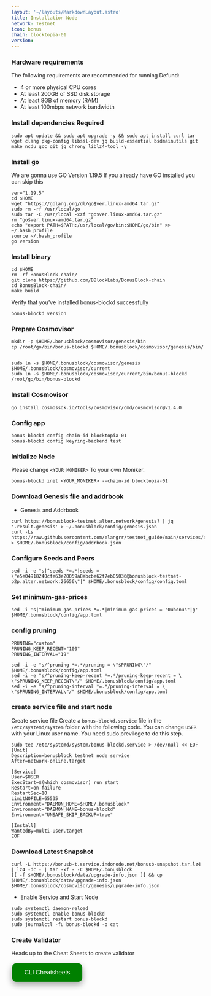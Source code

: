 ```yaml
---
layout: '~/layouts/MarkdownLayout.astro'
title: Installation Node
network: Testnet
icon: bonus
chain: blocktopia-01
version: 
---
```


### Hardware requirements

The following requirements are recommended for running Defund:

- 4 or more physical CPU cores
- At least 200GB of SSD disk storage
- At least 8GB of memory (RAM)
- At least 100mbps network bandwidth


### Install dependencies Required

```
sudo apt update && sudo apt upgrade -y && sudo apt install curl tar wget clang pkg-config libssl-dev jq build-essential bsdmainutils git make ncdu gcc git jq chrony liblz4-tool -y
```

### Install go

We are gonna use GO Version 1.19.5
If you already have GO installed you can skip this 

```
ver="1.19.5"
cd $HOME
wget "https://golang.org/dl/go$ver.linux-amd64.tar.gz"
sudo rm -rf /usr/local/go
sudo tar -C /usr/local -xzf "go$ver.linux-amd64.tar.gz"
rm "go$ver.linux-amd64.tar.gz"
echo "export PATH=$PATH:/usr/local/go/bin:$HOME/go/bin" >> ~/.bash_profile
source ~/.bash_profile
go version
```

### Install binary

```
cd $HOME
rm -rf BonusBlock-chain/
git clone https://github.com/BBlockLabs/BonusBlock-chain
cd BonusBlock-chain/
make build
```

Verify that you've installed bonus-blockd successfully

```
bonus-blockd version
```

### Prepare Cosmovisor
```
mkdir -p $HOME/.bonusblock/cosmovisor/genesis/bin
cp /root/go/bin/bonus-blockd $HOME/.bonusblock/cosmovisor/genesis/bin/


sudo ln -s $HOME/.bonusblock/cosmovisor/genesis $HOME/.bonusblock/cosmovisor/current
sudo ln -s $HOME/.bonusblock/cosmovisor/current/bin/bonus-blockd /root/go/bin/bonus-blockd
```

### Install Cosmovisor
```
go install cosmossdk.io/tools/cosmovisor/cmd/cosmovisor@v1.4.0
```

### Config app

```
bonus-blockd config chain-id blocktopia-01
bonus-blockd config keyring-backend test
```

### Initialize Node

Please change `<YOUR_MONIKER>` To your own Moniker.

```
bonus-blockd init <YOUR_MONIKER> --chain-id blocktopia-01
```

### Download Genesis file and addrbook

- Genesis and Addrbook

```
curl https://bonusblock-testnet.alter.network/genesis? | jq '.result.genesis' > ~/.bonusblock/config/genesis.json
curl -Ls https://raw.githubusercontent.com/elangrr/testnet_guide/main/services/addrbook/bonusblock/addrbook.json > $HOME/.bonusblock/config/addrbook.json
```


### Configure Seeds and Peers

```
sed -i -e "s|^seeds *=.*|seeds = \"e5e04918240cfe63e20059a8abcbe62f7eb05036@bonusblock-testnet-p2p.alter.network:26656\"|" $HOME/.bonusblock/config/config.toml
```

### Set minimum-gas-prices

```
sed -i 's|^minimum-gas-prices *=.*|minimum-gas-prices = "0ubonus"|g' $HOME/.bonusblock/config/app.toml
```

### config pruning

```
PRUNING="custom"
PRUNING_KEEP_RECENT="100"
PRUNING_INTERVAL="19"

sed -i -e "s/^pruning *=.*/pruning = \"$PRUNING\"/" $HOME/.bonusblock/config/app.toml
sed -i -e "s/^pruning-keep-recent *=.*/pruning-keep-recent = \
\"$PRUNING_KEEP_RECENT\"/" $HOME/.bonusblock/config/app.toml
sed -i -e "s/^pruning-interval *=.*/pruning-interval = \
\"$PRUNING_INTERVAL\"/" $HOME/.bonusblock/config/app.toml
```


### create service file and start node

Create service file
Create a `bonus-blockd.service` file in the `/etc/systemd/system` folder with the following code. 
You can change `USER` with your Linux user name. You need sudo previlege to do this step.

```
sudo tee /etc/systemd/system/bonus-blockd.service > /dev/null << EOF
[Unit]
Description=bonusblock testnet node service
After=network-online.target

[Service]
User=$USER
ExecStart=$(which cosmovisor) run start
Restart=on-failure
RestartSec=10
LimitNOFILE=65535
Environment="DAEMON_HOME=$HOME/.bonusblock"
Environment="DAEMON_NAME=bonus-blockd"
Environment="UNSAFE_SKIP_BACKUP=true"

[Install]
WantedBy=multi-user.target
EOF
```

### Download Latest Snapshot
```
curl -L https://bonusb-t.service.indonode.net/bonusb-snapshot.tar.lz4 | lz4 -dc - | tar -xf - -C $HOME/.bonusblock
[[ -f $HOME/.bonusblock/data/upgrade-info.json ]] && cp $HOME/.bonusblock/data/upgrade-info.json $HOME/.bonusblock/cosmovisor/genesis/upgrade-info.json
```

- Enable Service and Start Node

```
sudo systemctl daemon-reload
sudo systemctl enable bonus-blockd
sudo systemctl restart bonus-blockd
sudo journalctl -fu bonus-blockd -o cat
```
### Create Validator

Heads up to the Cheat Sheets to create validator

<a href="https://www.indonode.net/testnet/bonus-block/cheat" target="_blank">
  <button style="background-color: green; border: none; color: white; padding: 15px 32px; text-align: center; text-decoration: none; display: inline-block; font-size: 16px; margin: 4px 2px; cursor: pointer; border-radius: 10px; box-shadow: 0 8px 16px 0 rgba(0,0,0,0.2), 0 6px 20px 0 rgba(0,0,0,0.19);" onmouseover="this.style.boxShadow='0 0 0 4px rgba(0,255,0,0.5)'" onmouseout="this.style.boxShadow='0 8px 16px 0 rgba(0,0,0,0.2), 0 6px 20px 0 rgba(0,0,0,0.19)'">CLI Cheatsheets</button>
</a>